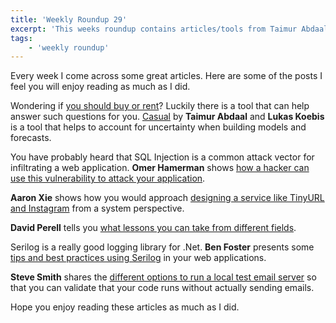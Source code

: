 ```yaml
---
title: 'Weekly Roundup 29'
excerpt: 'This weeks roundup contains articles/tools from Taimur Abdaal and Lukas Koebis, Omer Hamerman, Aaron Xie, David Perell, Ben Foster and Steve Smith'
tags:
    - 'weekly roundup'
---
```


Every week I come across some great articles. Here are some of the posts I feel you will enjoy reading as much as I did.

Wondering if [you should buy or rent](./rent-buy-house)? Luckily there is a tool that can help answer such questions for you. [Casual](https://www.causal.app/) by **Taimur Abdaal** and **Lukas Koebis** is a tool that helps to account for uncertainty when building models and forecasts.

You have probably heard that SQL Injection is a common attack vector for infiltrating a web application. **Omer Hamerman** shows [how a hacker can use this vulnerability to attack your application](https://omerxx.com/sql-injection-intro/).

**Aaron Xie** shows how you would approach [designing a service like TinyURL and Instagram](https://www.educative.io/blog/system-design-tinyurl-instagram) from a system perspective.

**David Perell** tells you [what lessons you can take from different fields](https://threadreaderapp.com/thread/1192474076360654850.html).

Serilog is a really good logging library for .Net. **Ben Foster** presents some [tips and best practices using Serilog](https://ben.onfabrik.com/blog/serilog-logging-best-practices) in your web applications.

**Steve Smith** shares the [different options to run a local test email server](https://ardalis.com/configuring-a-local-test-email-server) so that you can validate that your code runs without actually sending emails.

Hope you enjoy reading these articles as much as I did.
